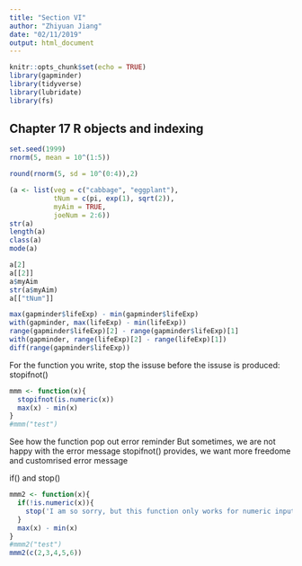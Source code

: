 ```yaml
---
title: "Section VI"
author: "Zhiyuan Jiang"
date: "02/11/2019"
output: html_document
---
```


```r
knitr::opts_chunk$set(echo = TRUE)
library(gapminder)
library(tidyverse)
library(lubridate)
library(fs)
```


## Chapter 17 R objects and indexing
```r
set.seed(1999)
rnorm(5, mean = 10^(1:5))

round(rnorm(5, sd = 10^(0:4)),2)

(a <- list(veg = c("cabbage", "eggplant"),
           tNum = c(pi, exp(1), sqrt(2)),
           myAim = TRUE,
           joeNum = 2:6))
str(a)
length(a)
class(a)
mode(a)

a[2]
a[[2]]
a$myAim
str(a$myAim)
a[["tNum"]]
```

```r
max(gapminder$lifeExp) - min(gapminder$lifeExp)
with(gapminder, max(lifeExp) - min(lifeExp))
range(gapminder$lifeExp)[2] - range(gapminder$lifeExp)[1]
with(gapminder, range(lifeExp)[2] - range(lifeExp)[1])
diff(range(gapminder$lifeExp))
```

For the function you write, stop the issuse before the issuse is produced: stopifnot()
```r
mmm <- function(x){
  stopifnot(is.numeric(x))
  max(x) - min(x)
}
#mmm("test")
```
See how the function pop out error reminder
But sometimes, we are not happy with the error message stopifnot() provides, we want more freedome and customrised error message

if() and stop()
```r
mmm2 <- function(x){
  if(!is.numeric(x)){
    stop('I am so sorry, but this function only works for numeric input! \n','You have provided an object of class: ', class(x)[1])
  }
  max(x) - min(x)
}
#mmm2("test")
mmm2(c(2,3,4,5,6))
```